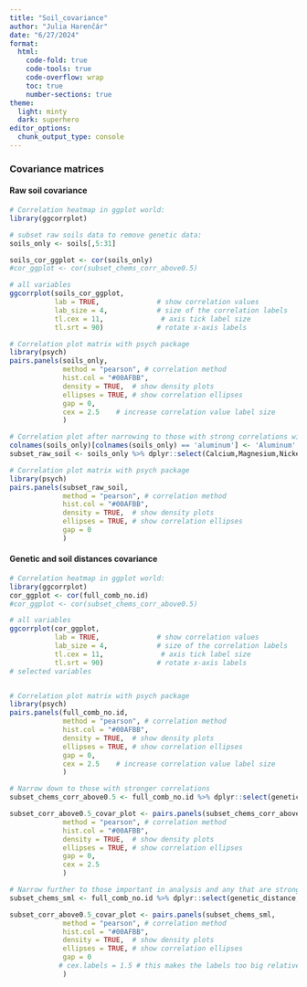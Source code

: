 ```yaml
---
title: "Soil_covariance"
author: "Julia Harenčár"
date: "6/27/2024"
format: 
  html:
    code-fold: true
    code-tools: true
    code-overflow: wrap
    toc: true
    number-sections: true
theme:
  light: minty
  dark: superhero
editor_options: 
  chunk_output_type: console
---
```


### Covariance matrices

#### Raw soil covariance

```r
# Correlation heatmap in ggplot world:
library(ggcorrplot)

# subset raw soils data to remove genetic data:
soils_only <- soils[,5:31]

soils_cor_ggplot <- cor(soils_only)
#cor_ggplot <- cor(subset_chems_corr_above0.5)

# all variables
ggcorrplot(soils_cor_ggplot,
           lab = TRUE,              # show correlation values
           lab_size = 4,            # size of the correlation labels
           tl.cex = 11,              # axis tick label size
           tl.srt = 90)             # rotate x-axis labels

# Correlation plot matrix with psych package
library(psych)
pairs.panels(soils_only, 
             method = "pearson", # correlation method
             hist.col = "#00AFBB",
             density = TRUE,  # show density plots
             ellipses = TRUE, # show correlation ellipses
             gap = 0,
             cex = 2.5    # increase correlation value label size
             )

# Correlation plot after narrowing to those with strong correlations with our main chems of inerest:
colnames(soils_only)[colnames(soils_only) == 'aluminum'] <- 'Aluminum'
subset_raw_soil <- soils_only %>% dplyr::select(Calcium,Magnesium,Nickel,Copper,Silicon,Potassium,Strontium,Boron,Aluminum,Arsenic)

# Correlation plot matrix with psych package
library(psych)
pairs.panels(subset_raw_soil, 
             method = "pearson", # correlation method
             hist.col = "#00AFBB",
             density = TRUE,  # show density plots
             ellipses = TRUE, # show correlation ellipses
             gap = 0
             )
```

#### Genetic and soil distances covariance

```r
# Correlation heatmap in ggplot world:
library(ggcorrplot)
cor_ggplot <- cor(full_comb_no.id)
#cor_ggplot <- cor(subset_chems_corr_above0.5)

# all variables
ggcorrplot(cor_ggplot,
           lab = TRUE,              # show correlation values
           lab_size = 4,            # size of the correlation labels
           tl.cex = 11,              # axis tick label size
           tl.srt = 90)             # rotate x-axis labels
# selected variables


# Correlation plot matrix with psych package
library(psych)
pairs.panels(full_comb_no.id, 
             method = "pearson", # correlation method
             hist.col = "#00AFBB",
             density = TRUE,  # show density plots
             ellipses = TRUE, # show correlation ellipses
             gap = 0,
             cex = 2.5    # increase correlation value label size
             )

# Narrow down to those with stronger correlations
subset_chems_corr_above0.5 <- full_comb_no.id %>% dplyr::select(genetic_distance,Calcium,Magnesium,Barium,Copper,Nickel,Silicon,Strontium,Zinc,Manganese,Potassium,Chromium,Cadmium,Cobalt,NH4.N,Arsenic,Selenium,Phosphorus,Sulfur,Boron,aluminum)

subset_corr_above0.5_covar_plot <- pairs.panels(subset_chems_corr_above0.5, 
             method = "pearson", # correlation method
             hist.col = "#00AFBB",
             density = TRUE,  # show density plots
             ellipses = TRUE, # show correlation ellipses
             gap = 0,
             cex = 2.5 
             )

# Narrow further to those important in analysis and any that are strongly correlated with them
subset_chems_sml <- full_comb_no.id %>% dplyr::select(genetic_distance,Calcium,Magnesium,Nickel,Copper,Silicon,Strontium,Potassium,Boron,aluminum)

subset_corr_above0.5_covar_plot <- pairs.panels(subset_chems_sml, 
             method = "pearson", # correlation method
             hist.col = "#00AFBB",
             density = TRUE,  # show density plots
             ellipses = TRUE, # show correlation ellipses
             gap = 0
            # cex.labels = 1.5 # this makes the labels too big relative to the number labels... and makes genetic_distance not fit... but seems too small otherwise...
             )

```

\

\
